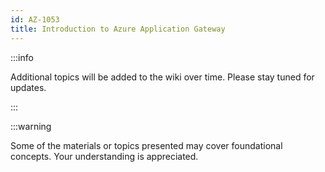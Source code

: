 ```yaml
---
id: AZ-1053
title: Introduction to Azure Application Gateway
---
```


:::info

Additional topics will be added to the wiki over time. Please stay tuned for updates.

:::

:::warning

Some of the materials or topics presented may cover foundational concepts. Your understanding is appreciated.
